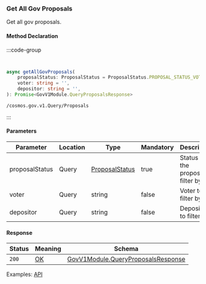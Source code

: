 ### Get All Gov Proposals

Get all gov proposals.


#### Method Declaration

:::code-group

```python [Python]
```

```rust [Rust]
```

```typescript [TypeScript]
async getAllGovProposals(
    proposalStatus: ProposalStatus = ProposalStatus.PROPOSAL_STATUS_VOTING_PERIOD,
    voter: string = '',
    depositor: string = '',
): Promise<GovV1Module.QueryProposalsResponse> 
```

```url
/cosmos.gov.v1.Query/Proposals
```

:::

#### Parameters

| Parameter         | Location  | Type              | Mandatory | Description                           |
| ----------------- | --------- | ----------------- | --------- | ------------------------------------- |
| proposalStatus    | Query     | [ProposalStatus]  | true      | Status of the proposal to filter by.  |
| voter             | Query     | string            | false     | Voter to filter by                    |
| depositor         | Query     | string            | false     | Depositor to filter by.               |

#### Response

| Status    | Meaning   | Schema                                |
| --------- | --------- | ------------------------------------- |
| `200`     | [OK]      | [GovV1Module.QueryProposalsResponse]  |

Examples: [API]

[API]: https://test-dydx-rest.kingnodes.com/cosmos/gov/v1/proposals?proposalStatus=0

[ProposalStatus]: /types/cosmos
[OK]: /types/ok
[GovV1Module.QueryProposalsResponse]: /types/cosmos
